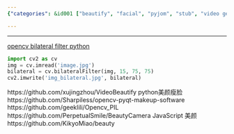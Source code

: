 ```yaml
---
{"categories": &id001 ["beautify", "facial", "pyjom", "stub", "video generator", "美颜"], "category": "Computer Vision", "date": "2022-07-10 10:59:49", "description": "This article discusses the application of a beauty filter, also known as the 'Beautify' filter, to images using OpenCV's bilateral filter in Python programming language. It provides links to GitHub repositories with code examples and tools for implementing this technique in various languages.", "tags": *id001, "title": "Beautify 美颜"}

---
```


------
[opencv bilateral filter python](https://www.codespeedy.com/bilateral-filter-in-opencv-in-python/)
```python
import cv2 as cv
img = cv.imread('image.jpg')
bilateral = cv.bilateralFilter(img, 15, 75, 75)
cv2.imwrite('img_bilateral.jpg', bilateral)
```
https://github.com/xujingzhou/VideoBeautify
python美颜瘦脸
https://github.com/Sharpiless/opencv-pyqt-makeup-software
https://github.com/geeklili/Opencv_PIL
https://github.com/PerpetualSmile/BeautyCamera
JavaScript 美颜
https://github.com/KikyoMiao/beauty
